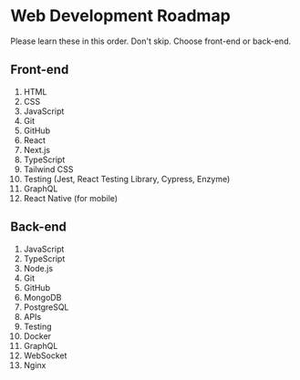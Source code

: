 
<Head
  title='Web Development Roadmap'
  description='Step by step guide to becoming a web developer in 2021'
  keywords='web development roadmap, web dev roadmap, front-end roadmap'
/>

# Web Development Roadmap

Please learn these in this order. Don't skip. Choose front-end or back-end.

## Front-end

1. HTML
1. CSS
1. JavaScript
1. Git
1. GitHub
1. React
1. Next.js
1. TypeScript
1. Tailwind CSS
1. Testing (Jest, React Testing Library, Cypress, Enzyme)
1. GraphQL
1. React Native (for mobile)

## Back-end

1. JavaScript
1. TypeScript
1. Node.js
1. Git
1. GitHub
1. MongoDB
1. PostgreSQL
1. APIs
1. Testing
1. Docker
1. GraphQL
1. WebSocket
1. Nginx
